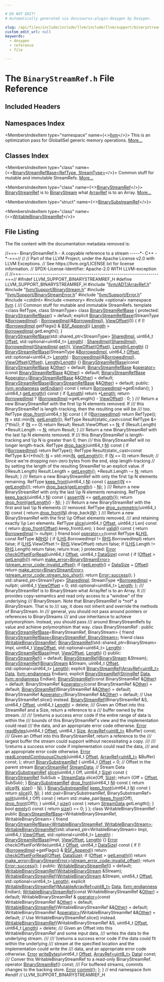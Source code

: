 ```yaml
---

# DO NOT EDIT!
# Automatically generated via docusaurus-plugin-doxygen by Doxygen.

slug: /api/files/include/include/llvm/include/llvm/support/binarystreamref-h
custom_edit_url: null
keywords:
  - doxygen
  - reference
  - file

---
```





# The `BinaryStreamRef.h` File Reference

<DoxygenPage pluginConfig={pluginConfig}>



## Included Headers

<IncludesList>
<IncludesListItem
  filePath="llvm/ADT/ArrayRef.h"
  permalink="/docs/api/files/include/include/llvm/include/llvm/adt/arrayref-h"
  isLocal="true" />
<IncludesListItem
  filePath="llvm/Support/BinaryStream.h"
  permalink="/docs/api/files/include/include/llvm/include/llvm/support/binarystream-h"
  isLocal="true" />
<IncludesListItem
  filePath="llvm/Support/BinaryStreamError.h"
  permalink="/docs/api/files/include/include/llvm/include/llvm/support/binarystreamerror-h"
  isLocal="true" />
<IncludesListItem
  filePath="llvm/Support/Error.h"
  permalink="/docs/api/files/include/include/llvm/include/llvm/support/error-h"
  isLocal="true" />
<IncludesListItem
  filePath="cstdint"
  permalink=""
  isLocal="false" />
<IncludesListItem
  filePath="memory"
  permalink=""
  isLocal="false" />
<IncludesListItem
  filePath="optional"
  permalink=""
  isLocal="false" />
</IncludesList>

## Namespaces Index

<MembersIndex>

<MembersIndexItem
  type="namespace"
  name={<><a href="/docs/api/namespaces/llvm">llvm</a></>}>
This is an optimization pass for GlobalISel generic memory operations. <a href="/docs/api/namespaces/llvm/#details">More...</a>
</MembersIndexItem>

</MembersIndex>

## Classes Index

<MembersIndex>

<MembersIndexItem
  type="class"
  name={<><a href="/docs/api/classes/llvm/binarystreamrefbase">BinaryStreamRefBase&lt;RefType, StreamType&gt;</a></>}>
Common stuff for mutable and immutable StreamRefs. <a href="/docs/api/classes/llvm/binarystreamrefbase/#details">More...</a>
</MembersIndexItem>

<MembersIndexItem
  type="class"
  name={<><a href="/docs/api/classes/llvm/binarystreamref">BinaryStreamRef</a></>}>
<a href="/docs/api/classes/llvm/binarystreamref">BinaryStreamRef</a> is to <a href="/docs/api/classes/llvm/binarystream">BinaryStream</a> what <a href="/docs/api/classes/llvm/arrayref">ArrayRef</a> is to an Array. <a href="/docs/api/classes/llvm/binarystreamref/#details">More...</a>
</MembersIndexItem>

<MembersIndexItem
  type="struct"
  name={<><a href="/docs/api/structs/llvm/binarysubstreamref">BinarySubstreamRef</a></>}>
</MembersIndexItem>

<MembersIndexItem
  type="class"
  name={<><a href="/docs/api/classes/llvm/writablebinarystreamref">WritableBinaryStreamRef</a></>}>
</MembersIndexItem>

</MembersIndex>


## File Listing

The file content with the documentation metadata removed is:

<ProgramListing>

<Link id="l00001" /><CodeLine lineNumber="1"><span class="doxyHighlightComment">//===- BinaryStreamRef.h - A copyable reference to a stream -----&#42;- C++ -&#42;-===//</span></CodeLine>
<Link id="l00002" /><CodeLine lineNumber="2"><span class="doxyHighlightComment">//</span></CodeLine>
<Link id="l00003" /><CodeLine lineNumber="3"><span class="doxyHighlightComment">// Part of the LLVM Project, under the Apache License v2.0 with LLVM Exceptions.</span></CodeLine>
<Link id="l00004" /><CodeLine lineNumber="4"><span class="doxyHighlightComment">// See https://llvm.org/LICENSE.txt for license information.</span></CodeLine>
<Link id="l00005" /><CodeLine lineNumber="5"><span class="doxyHighlightComment">// SPDX-License-Identifier: Apache-2.0 WITH LLVM-exception</span></CodeLine>
<Link id="l00006" /><CodeLine lineNumber="6"><span class="doxyHighlightComment">//</span></CodeLine>
<Link id="l00007" /><CodeLine lineNumber="7"><span class="doxyHighlightComment">//===----------------------------------------------------------------------===//</span></CodeLine>
<Link id="l00008" /><CodeLine lineNumber="8"></CodeLine>
<Link id="l00009" /><CodeLine lineNumber="9"><span class="doxyHighlightPreprocessor">#ifndef LLVM&#95;SUPPORT&#95;BINARYSTREAMREF&#95;H</span></CodeLine>
<Link id="l00010" /><CodeLine lineNumber="10"><span class="doxyHighlightPreprocessor">#define LLVM&#95;SUPPORT&#95;BINARYSTREAMREF&#95;H</span></CodeLine>
<Link id="l00011" /><CodeLine lineNumber="11"></CodeLine>
<Link id="l00012" /><CodeLine lineNumber="12"><span class="doxyHighlightPreprocessor">#include &quot;<a href="/docs/api/files/include/include/llvm/include/llvm/adt/arrayref-h">llvm/ADT/ArrayRef.h</a>&quot;</span></CodeLine>
<Link id="l00013" /><CodeLine lineNumber="13"><span class="doxyHighlightPreprocessor">#include &quot;<a href="/docs/api/files/include/include/llvm/include/llvm/support/binarystream-h">llvm/Support/BinaryStream.h</a>&quot;</span></CodeLine>
<Link id="l00014" /><CodeLine lineNumber="14"><span class="doxyHighlightPreprocessor">#include &quot;<a href="/docs/api/files/include/include/llvm/include/llvm/support/binarystreamerror-h">llvm/Support/BinaryStreamError.h</a>&quot;</span></CodeLine>
<Link id="l00015" /><CodeLine lineNumber="15"><span class="doxyHighlightPreprocessor">#include &quot;<a href="/docs/api/files/include/include/llvm/include/llvm/support/error-h">llvm/Support/Error.h</a>&quot;</span></CodeLine>
<Link id="l00016" /><CodeLine lineNumber="16"><span class="doxyHighlightPreprocessor">#include &lt;cstdint&gt;</span></CodeLine>
<Link id="l00017" /><CodeLine lineNumber="17"><span class="doxyHighlightPreprocessor">#include &lt;memory&gt;</span></CodeLine>
<Link id="l00018" /><CodeLine lineNumber="18"><span class="doxyHighlightPreprocessor">#include &lt;optional&gt;</span></CodeLine>
<Link id="l00019" /><CodeLine lineNumber="19"></CodeLine>
<Link id="l00020" /><CodeLine lineNumber="20"><span class="doxyHighlightKeyword">namespace </span><span class="doxyHighlight"><a href="/docs/api/namespaces/llvm">llvm</a> &#123;</span></CodeLine>
<Link id="l00021" /><CodeLine lineNumber="21"></CodeLine>
<Link id="l00022" /><CodeLine lineNumber="22"><span class="doxyHighlightComment">/// Common stuff for mutable and immutable StreamRefs.</span></CodeLine>
<Link id="l00023" /><CodeLine lineNumber="23" lineLink="/docs/api/classes/llvm/binarystreamrefbase"><span class="doxyHighlightKeyword">template</span><span class="doxyHighlight"> &lt;</span><span class="doxyHighlightKeyword">class</span><span class="doxyHighlight"> RefType, </span><span class="doxyHighlightKeyword">class</span><span class="doxyHighlight"> StreamType&gt; </span><span class="doxyHighlightKeyword">class </span><span class="doxyHighlight"><a href="/docs/api/classes/llvm/binarystreamrefbase/#a49a0d2084d0b02ccf53238b2683b04b8">BinaryStreamRefBase</a> &#123;</span></CodeLine>
<Link id="l00024" /><CodeLine lineNumber="24"><span class="doxyHighlightKeyword">protected</span><span class="doxyHighlight">:</span></CodeLine>
<Link id="l00025" /><CodeLine lineNumber="25" lineLink="/docs/api/classes/llvm/binarystreamrefbase/#a49a0d2084d0b02ccf53238b2683b04b8"><span class="doxyHighlight">  <a href="/docs/api/classes/llvm/binarystreamrefbase/#a49a0d2084d0b02ccf53238b2683b04b8">BinaryStreamRefBase</a>() = </span><span class="doxyHighlightKeywordFlow">default</span><span class="doxyHighlight">;</span></CodeLine>
<Link id="l00026" /><CodeLine lineNumber="26" lineLink="/docs/api/classes/llvm/binarystreamrefbase/#a982d0543f241ebcc64169520da758b26"><span class="doxyHighlight">  </span><span class="doxyHighlightKeyword">explicit</span><span class="doxyHighlight"> <a href="/docs/api/classes/llvm/binarystreamrefbase/#a982d0543f241ebcc64169520da758b26">BinaryStreamRefBase</a>(StreamType &amp;<a href="/docs/api/classes/llvm/binarystreamrefbase/#a57d4b980379fd31d3be943f4b66136c1">BorrowedImpl</a>)</span></CodeLine>
<Link id="l00027" /><CodeLine lineNumber="27"><span class="doxyHighlight">      : <a href="/docs/api/classes/llvm/binarystreamrefbase/#a57d4b980379fd31d3be943f4b66136c1">BorrowedImpl</a>(&amp;<a href="/docs/api/classes/llvm/binarystreamrefbase/#a57d4b980379fd31d3be943f4b66136c1">BorrowedImpl</a>), <a href="/docs/api/classes/llvm/binarystreamrefbase/#a18d69c1ec33fe3424f1334fbc7eb2553">ViewOffset</a>(0) &#123;</span></CodeLine>
<Link id="l00028" /><CodeLine lineNumber="28"><span class="doxyHighlight">    </span><span class="doxyHighlightKeywordFlow">if</span><span class="doxyHighlight"> (!(<a href="/docs/api/classes/llvm/binarystreamrefbase/#a57d4b980379fd31d3be943f4b66136c1">BorrowedImpl</a>.getFlags() &amp; <a href="/docs/api/namespaces/llvm/#a2ef78585311fc208693b30e27c7f8af1a63b9fe189175224612d598cd657eba21">BSF&#95;Append</a>))</span></CodeLine>
<Link id="l00029" /><CodeLine lineNumber="29"><span class="doxyHighlight">      <a href="/docs/api/classes/llvm/binarystreamrefbase/#a21140b1c590fc1d8b27660316e725648">Length</a> = <a href="/docs/api/classes/llvm/binarystreamrefbase/#a57d4b980379fd31d3be943f4b66136c1">BorrowedImpl</a>.getLength();</span></CodeLine>
<Link id="l00030" /><CodeLine lineNumber="30"><span class="doxyHighlight">  &#125;</span></CodeLine>
<Link id="l00031" /><CodeLine lineNumber="31"></CodeLine>
<Link id="l00032" /><CodeLine lineNumber="32" lineLink="/docs/api/classes/llvm/binarystreamrefbase/#a87016486754929bb9d85bcb0ef89ca60"><span class="doxyHighlight">  <a href="/docs/api/classes/llvm/binarystreamrefbase/#a87016486754929bb9d85bcb0ef89ca60">BinaryStreamRefBase</a>(std::shared&#95;ptr&lt;StreamType&gt; <a href="/docs/api/classes/llvm/binarystreamrefbase/#a4c16e4f4ff110dc670abab045554162e">SharedImpl</a>, uint64&#95;t <a href="/docs/api/namespaces/llvm/#a05f5b9a11bdcc5feba62899f95dcf878a3134224cba2545bc57954d3b072aebb4">Offset</a>,</span></CodeLine>
<Link id="l00033" /><CodeLine lineNumber="33"><span class="doxyHighlight">                      std::optional&lt;uint64&#95;t&gt; <a href="/docs/api/classes/llvm/binarystreamrefbase/#a21140b1c590fc1d8b27660316e725648">Length</a>)</span></CodeLine>
<Link id="l00034" /><CodeLine lineNumber="34"><span class="doxyHighlight">      : <a href="/docs/api/classes/llvm/binarystreamrefbase/#a4c16e4f4ff110dc670abab045554162e">SharedImpl</a>(<a href="/docs/api/classes/llvm/binarystreamrefbase/#a4c16e4f4ff110dc670abab045554162e">SharedImpl</a>), <a href="/docs/api/classes/llvm/binarystreamrefbase/#a57d4b980379fd31d3be943f4b66136c1">BorrowedImpl</a>(<a href="/docs/api/classes/llvm/binarystreamrefbase/#a4c16e4f4ff110dc670abab045554162e">SharedImpl</a>.<a href="/docs/api/namespaces/llvm/#a73257f51950d9ea50955e3fb9c724a25">get</a>()),</span></CodeLine>
<Link id="l00035" /><CodeLine lineNumber="35"><span class="doxyHighlight">        <a href="/docs/api/classes/llvm/binarystreamrefbase/#a18d69c1ec33fe3424f1334fbc7eb2553">ViewOffset</a>(<a href="/docs/api/namespaces/llvm/#a05f5b9a11bdcc5feba62899f95dcf878a3134224cba2545bc57954d3b072aebb4">Offset</a>), <a href="/docs/api/classes/llvm/binarystreamrefbase/#a21140b1c590fc1d8b27660316e725648">Length</a>(<a href="/docs/api/classes/llvm/binarystreamrefbase/#a21140b1c590fc1d8b27660316e725648">Length</a>) &#123;&#125;</span></CodeLine>
<Link id="l00036" /><CodeLine lineNumber="36" lineLink="/docs/api/classes/llvm/binarystreamrefbase/#a4b4331727bbaf38cece88f3a87e6b25e"><span class="doxyHighlight">  <a href="/docs/api/classes/llvm/binarystreamrefbase/#a4b4331727bbaf38cece88f3a87e6b25e">BinaryStreamRefBase</a>(StreamType &amp;<a href="/docs/api/classes/llvm/binarystreamrefbase/#a57d4b980379fd31d3be943f4b66136c1">BorrowedImpl</a>, uint64&#95;t <a href="/docs/api/namespaces/llvm/#a05f5b9a11bdcc5feba62899f95dcf878a3134224cba2545bc57954d3b072aebb4">Offset</a>,</span></CodeLine>
<Link id="l00037" /><CodeLine lineNumber="37"><span class="doxyHighlight">                      std::optional&lt;uint64&#95;t&gt; <a href="/docs/api/classes/llvm/binarystreamrefbase/#a21140b1c590fc1d8b27660316e725648">Length</a>)</span></CodeLine>
<Link id="l00038" /><CodeLine lineNumber="38"><span class="doxyHighlight">      : <a href="/docs/api/classes/llvm/binarystreamrefbase/#a57d4b980379fd31d3be943f4b66136c1">BorrowedImpl</a>(&amp;<a href="/docs/api/classes/llvm/binarystreamrefbase/#a57d4b980379fd31d3be943f4b66136c1">BorrowedImpl</a>), <a href="/docs/api/classes/llvm/binarystreamrefbase/#a18d69c1ec33fe3424f1334fbc7eb2553">ViewOffset</a>(<a href="/docs/api/namespaces/llvm/#a05f5b9a11bdcc5feba62899f95dcf878a3134224cba2545bc57954d3b072aebb4">Offset</a>), <a href="/docs/api/classes/llvm/binarystreamrefbase/#a21140b1c590fc1d8b27660316e725648">Length</a>(<a href="/docs/api/classes/llvm/binarystreamrefbase/#a21140b1c590fc1d8b27660316e725648">Length</a>) &#123;&#125;</span></CodeLine>
<Link id="l00039" /><CodeLine lineNumber="39" lineLink="/docs/api/classes/llvm/binarystreamrefbase/#af72aaf7d3431e1c2c9f69e2b399335b7"><span class="doxyHighlight">  <a href="/docs/api/classes/llvm/binarystreamrefbase/#af72aaf7d3431e1c2c9f69e2b399335b7">BinaryStreamRefBase</a>(</span><span class="doxyHighlightKeyword">const</span><span class="doxyHighlight"> <a href="/docs/api/classes/llvm/binarystreamrefbase/#a49a0d2084d0b02ccf53238b2683b04b8">BinaryStreamRefBase</a> &amp;<a href="/docs/api/namespaces/llvm/#a9eb4f5b98b70ee4fab9614ed58282c1fa6311ae17c1ee52b36e68aaf4ad066387">Other</a>) = </span><span class="doxyHighlightKeywordFlow">default</span><span class="doxyHighlight">;</span></CodeLine>
<Link id="l00040" /><CodeLine lineNumber="40" lineLink="/docs/api/classes/llvm/binarystreamrefbase/#a3e242a71540b157b498828cb9ca2269a"><span class="doxyHighlight">  <a href="/docs/api/classes/llvm/binarystreamrefbase/#a49a0d2084d0b02ccf53238b2683b04b8">BinaryStreamRefBase</a> &amp;<a href="/docs/api/classes/llvm/binarystreamrefbase/#a3e242a71540b157b498828cb9ca2269a">operator=</a>(</span><span class="doxyHighlightKeyword">const</span><span class="doxyHighlight"> <a href="/docs/api/classes/llvm/binarystreamrefbase/#a49a0d2084d0b02ccf53238b2683b04b8">BinaryStreamRefBase</a> &amp;<a href="/docs/api/namespaces/llvm/#a9eb4f5b98b70ee4fab9614ed58282c1fa6311ae17c1ee52b36e68aaf4ad066387">Other</a>) = </span><span class="doxyHighlightKeywordFlow">default</span><span class="doxyHighlight">;</span></CodeLine>
<Link id="l00041" /><CodeLine lineNumber="41"></CodeLine>
<Link id="l00042" /><CodeLine lineNumber="42" lineLink="/docs/api/classes/llvm/binarystreamrefbase/#a4a829dd0cdd66b4b2edd06ca911b6bf5"><span class="doxyHighlight">  <a href="/docs/api/classes/llvm/binarystreamrefbase/#a49a0d2084d0b02ccf53238b2683b04b8">BinaryStreamRefBase</a> &amp;<a href="/docs/api/classes/llvm/binarystreamrefbase/#a4a829dd0cdd66b4b2edd06ca911b6bf5">operator=</a>(<a href="/docs/api/classes/llvm/binarystreamrefbase/#a49a0d2084d0b02ccf53238b2683b04b8">BinaryStreamRefBase</a> &amp;&amp;<a href="/docs/api/namespaces/llvm/#a9eb4f5b98b70ee4fab9614ed58282c1fa6311ae17c1ee52b36e68aaf4ad066387">Other</a>) = </span><span class="doxyHighlightKeywordFlow">default</span><span class="doxyHighlight">;</span></CodeLine>
<Link id="l00043" /><CodeLine lineNumber="43" lineLink="/docs/api/classes/llvm/binarystreamrefbase/#af0ee5fac742ca42a54071494fe4c05e2"><span class="doxyHighlight">  <a href="/docs/api/classes/llvm/binarystreamrefbase/#af0ee5fac742ca42a54071494fe4c05e2">BinaryStreamRefBase</a>(<a href="/docs/api/classes/llvm/binarystreamrefbase/#a49a0d2084d0b02ccf53238b2683b04b8">BinaryStreamRefBase</a> &amp;&amp;<a href="/docs/api/namespaces/llvm/#a9eb4f5b98b70ee4fab9614ed58282c1fa6311ae17c1ee52b36e68aaf4ad066387">Other</a>) = </span><span class="doxyHighlightKeywordFlow">default</span><span class="doxyHighlight">;</span></CodeLine>
<Link id="l00044" /><CodeLine lineNumber="44"></CodeLine>
<Link id="l00045" /><CodeLine lineNumber="45"><span class="doxyHighlightKeyword">public</span><span class="doxyHighlight">:</span></CodeLine>
<Link id="l00046" /><CodeLine lineNumber="46" lineLink="/docs/api/classes/llvm/binarystreamrefbase/#aa511da866bcf1a7d67cf081e036caef4"><span class="doxyHighlight">  <a href="/docs/api/namespaces/llvm/#ae1e26e57357947b25e392fd18ab000db">llvm::endianness</a> <a href="/docs/api/classes/llvm/binarystreamrefbase/#aa511da866bcf1a7d67cf081e036caef4">getEndian</a>()</span><span class="doxyHighlightKeyword"> const </span><span class="doxyHighlight">&#123; </span><span class="doxyHighlightKeywordFlow">return</span><span class="doxyHighlight"> <a href="/docs/api/classes/llvm/binarystreamrefbase/#a57d4b980379fd31d3be943f4b66136c1">BorrowedImpl</a>-&gt;getEndian(); &#125;</span></CodeLine>
<Link id="l00047" /><CodeLine lineNumber="47"></CodeLine>
<Link id="l00048" /><CodeLine lineNumber="48" lineLink="/docs/api/classes/llvm/binarystreamrefbase/#af3f28458b55d3c2287703f1d631c8f23"><span class="doxyHighlight">  uint64&#95;t <a href="/docs/api/classes/llvm/binarystreamrefbase/#af3f28458b55d3c2287703f1d631c8f23">getLength</a>()</span><span class="doxyHighlightKeyword"> const </span><span class="doxyHighlight">&#123;</span></CodeLine>
<Link id="l00049" /><CodeLine lineNumber="49"><span class="doxyHighlight">    </span><span class="doxyHighlightKeywordFlow">if</span><span class="doxyHighlight"> (<a href="/docs/api/classes/llvm/binarystreamrefbase/#a21140b1c590fc1d8b27660316e725648">Length</a>)</span></CodeLine>
<Link id="l00050" /><CodeLine lineNumber="50"><span class="doxyHighlight">      </span><span class="doxyHighlightKeywordFlow">return</span><span class="doxyHighlight"> &#42;<a href="/docs/api/classes/llvm/binarystreamrefbase/#a21140b1c590fc1d8b27660316e725648">Length</a>;</span></CodeLine>
<Link id="l00051" /><CodeLine lineNumber="51"></CodeLine>
<Link id="l00052" /><CodeLine lineNumber="52"><span class="doxyHighlight">    </span><span class="doxyHighlightKeywordFlow">return</span><span class="doxyHighlight"> <a href="/docs/api/classes/llvm/binarystreamrefbase/#a57d4b980379fd31d3be943f4b66136c1">BorrowedImpl</a> ? (<a href="/docs/api/classes/llvm/binarystreamrefbase/#a57d4b980379fd31d3be943f4b66136c1">BorrowedImpl</a>-&gt;getLength() - <a href="/docs/api/classes/llvm/binarystreamrefbase/#a18d69c1ec33fe3424f1334fbc7eb2553">ViewOffset</a>) : 0;</span></CodeLine>
<Link id="l00053" /><CodeLine lineNumber="53"><span class="doxyHighlight">  &#125;</span></CodeLine>
<Link id="l00054" /><CodeLine lineNumber="54"></CodeLine>
<Link id="l00055" /><CodeLine lineNumber="55"><span class="doxyHighlightComment">  /// Return a new BinaryStreamRef with the first \\p N elements removed.  If</span></CodeLine>
<Link id="l00056" /><CodeLine lineNumber="56"><span class="doxyHighlightComment">  /// this BinaryStreamRef is length-tracking, then the resulting one will be</span></CodeLine>
<Link id="l00057" /><CodeLine lineNumber="57"><span class="doxyHighlightComment">  /// too.</span></CodeLine>
<Link id="l00058" /><CodeLine lineNumber="58" lineLink="/docs/api/classes/llvm/binarystreamrefbase/#a4232f2228987b39430e8d7a6b48d8188"><span class="doxyHighlight">  RefType <a href="/docs/api/classes/llvm/binarystreamrefbase/#a4232f2228987b39430e8d7a6b48d8188">drop&#95;front</a>(uint64&#95;t <a href="/docs/api/files/lib/lib/support/regcomp-c/#a0240ac851181b84ac374872dc5434ee4">N</a>)</span><span class="doxyHighlightKeyword"> const </span><span class="doxyHighlight">&#123;</span></CodeLine>
<Link id="l00059" /><CodeLine lineNumber="59"><span class="doxyHighlight">    </span><span class="doxyHighlightKeywordFlow">if</span><span class="doxyHighlight"> (!<a href="/docs/api/classes/llvm/binarystreamrefbase/#a57d4b980379fd31d3be943f4b66136c1">BorrowedImpl</a>)</span></CodeLine>
<Link id="l00060" /><CodeLine lineNumber="60"><span class="doxyHighlight">      </span><span class="doxyHighlightKeywordFlow">return</span><span class="doxyHighlight"> RefType();</span></CodeLine>
<Link id="l00061" /><CodeLine lineNumber="61"></CodeLine>
<Link id="l00062" /><CodeLine lineNumber="62"><span class="doxyHighlight">    <a href="/docs/api/files/lib/lib/support/regcomp-c/#a0240ac851181b84ac374872dc5434ee4">N</a> = std::min(<a href="/docs/api/files/lib/lib/support/regcomp-c/#a0240ac851181b84ac374872dc5434ee4">N</a>, <a href="/docs/api/classes/llvm/binarystreamrefbase/#af3f28458b55d3c2287703f1d631c8f23">getLength</a>());</span></CodeLine>
<Link id="l00063" /><CodeLine lineNumber="63"><span class="doxyHighlight">    RefType Result(</span><span class="doxyHighlightKeyword">static&#95;cast&lt;</span><span class="doxyHighlightKeyword">const </span><span class="doxyHighlight">RefType &amp;</span><span class="doxyHighlightKeyword">&gt;</span><span class="doxyHighlight">(&#42;</span><span class="doxyHighlightKeyword">this</span><span class="doxyHighlight">));</span></CodeLine>
<Link id="l00064" /><CodeLine lineNumber="64"><span class="doxyHighlight">    </span><span class="doxyHighlightKeywordFlow">if</span><span class="doxyHighlight"> (<a href="/docs/api/files/lib/lib/support/regcomp-c/#a0240ac851181b84ac374872dc5434ee4">N</a> == 0)</span></CodeLine>
<Link id="l00065" /><CodeLine lineNumber="65"><span class="doxyHighlight">      </span><span class="doxyHighlightKeywordFlow">return</span><span class="doxyHighlight"> Result;</span></CodeLine>
<Link id="l00066" /><CodeLine lineNumber="66"></CodeLine>
<Link id="l00067" /><CodeLine lineNumber="67"><span class="doxyHighlight">    Result.ViewOffset += <a href="/docs/api/files/lib/lib/support/regcomp-c/#a0240ac851181b84ac374872dc5434ee4">N</a>;</span></CodeLine>
<Link id="l00068" /><CodeLine lineNumber="68"><span class="doxyHighlight">    </span><span class="doxyHighlightKeywordFlow">if</span><span class="doxyHighlight"> (Result.Length)</span></CodeLine>
<Link id="l00069" /><CodeLine lineNumber="69"><span class="doxyHighlight">      &#42;Result.Length -= <a href="/docs/api/files/lib/lib/support/regcomp-c/#a0240ac851181b84ac374872dc5434ee4">N</a>;</span></CodeLine>
<Link id="l00070" /><CodeLine lineNumber="70"><span class="doxyHighlight">    </span><span class="doxyHighlightKeywordFlow">return</span><span class="doxyHighlight"> Result;</span></CodeLine>
<Link id="l00071" /><CodeLine lineNumber="71"><span class="doxyHighlight">  &#125;</span></CodeLine>
<Link id="l00072" /><CodeLine lineNumber="72"></CodeLine>
<Link id="l00073" /><CodeLine lineNumber="73"><span class="doxyHighlightComment">  /// Return a new BinaryStreamRef with the last \\p N elements removed.  If</span></CodeLine>
<Link id="l00074" /><CodeLine lineNumber="74"><span class="doxyHighlightComment">  /// this BinaryStreamRef is length-tracking and \\p N is greater than 0, then</span></CodeLine>
<Link id="l00075" /><CodeLine lineNumber="75"><span class="doxyHighlightComment">  /// this BinaryStreamRef will no longer length-track.</span></CodeLine>
<Link id="l00076" /><CodeLine lineNumber="76" lineLink="/docs/api/classes/llvm/binarystreamrefbase/#a25aa9ecfd327d418a3030cc648d751af"><span class="doxyHighlight">  RefType <a href="/docs/api/classes/llvm/binarystreamrefbase/#a25aa9ecfd327d418a3030cc648d751af">drop&#95;back</a>(uint64&#95;t <a href="/docs/api/files/lib/lib/support/regcomp-c/#a0240ac851181b84ac374872dc5434ee4">N</a>)</span><span class="doxyHighlightKeyword"> const </span><span class="doxyHighlight">&#123;</span></CodeLine>
<Link id="l00077" /><CodeLine lineNumber="77"><span class="doxyHighlight">    </span><span class="doxyHighlightKeywordFlow">if</span><span class="doxyHighlight"> (!<a href="/docs/api/classes/llvm/binarystreamrefbase/#a57d4b980379fd31d3be943f4b66136c1">BorrowedImpl</a>)</span></CodeLine>
<Link id="l00078" /><CodeLine lineNumber="78"><span class="doxyHighlight">      </span><span class="doxyHighlightKeywordFlow">return</span><span class="doxyHighlight"> RefType();</span></CodeLine>
<Link id="l00079" /><CodeLine lineNumber="79"></CodeLine>
<Link id="l00080" /><CodeLine lineNumber="80"><span class="doxyHighlight">    RefType Result(</span><span class="doxyHighlightKeyword">static&#95;cast&lt;</span><span class="doxyHighlightKeyword">const </span><span class="doxyHighlight">RefType &amp;</span><span class="doxyHighlightKeyword">&gt;</span><span class="doxyHighlight">(&#42;</span><span class="doxyHighlightKeyword">this</span><span class="doxyHighlight">));</span></CodeLine>
<Link id="l00081" /><CodeLine lineNumber="81"><span class="doxyHighlight">    <a href="/docs/api/files/lib/lib/support/regcomp-c/#a0240ac851181b84ac374872dc5434ee4">N</a> = std::min(<a href="/docs/api/files/lib/lib/support/regcomp-c/#a0240ac851181b84ac374872dc5434ee4">N</a>, <a href="/docs/api/classes/llvm/binarystreamrefbase/#af3f28458b55d3c2287703f1d631c8f23">getLength</a>());</span></CodeLine>
<Link id="l00082" /><CodeLine lineNumber="82"></CodeLine>
<Link id="l00083" /><CodeLine lineNumber="83"><span class="doxyHighlight">    </span><span class="doxyHighlightKeywordFlow">if</span><span class="doxyHighlight"> (<a href="/docs/api/files/lib/lib/support/regcomp-c/#a0240ac851181b84ac374872dc5434ee4">N</a> == 0)</span></CodeLine>
<Link id="l00084" /><CodeLine lineNumber="84"><span class="doxyHighlight">      </span><span class="doxyHighlightKeywordFlow">return</span><span class="doxyHighlight"> Result;</span></CodeLine>
<Link id="l00085" /><CodeLine lineNumber="85"></CodeLine>
<Link id="l00086" /><CodeLine lineNumber="86"><span class="doxyHighlight">    </span><span class="doxyHighlightComment">// Since we&#39;re dropping non-zero bytes from the end, stop length-tracking</span></CodeLine>
<Link id="l00087" /><CodeLine lineNumber="87"><span class="doxyHighlight">    </span><span class="doxyHighlightComment">// by setting the length of the resulting StreamRef to an explicit value.</span></CodeLine>
<Link id="l00088" /><CodeLine lineNumber="88"><span class="doxyHighlight">    </span><span class="doxyHighlightKeywordFlow">if</span><span class="doxyHighlight"> (!Result.Length)</span></CodeLine>
<Link id="l00089" /><CodeLine lineNumber="89"><span class="doxyHighlight">      Result.Length = <a href="/docs/api/classes/llvm/binarystreamrefbase/#af3f28458b55d3c2287703f1d631c8f23">getLength</a>();</span></CodeLine>
<Link id="l00090" /><CodeLine lineNumber="90"></CodeLine>
<Link id="l00091" /><CodeLine lineNumber="91"><span class="doxyHighlight">    &#42;Result.Length -= <a href="/docs/api/files/lib/lib/support/regcomp-c/#a0240ac851181b84ac374872dc5434ee4">N</a>;</span></CodeLine>
<Link id="l00092" /><CodeLine lineNumber="92"><span class="doxyHighlight">    </span><span class="doxyHighlightKeywordFlow">return</span><span class="doxyHighlight"> Result;</span></CodeLine>
<Link id="l00093" /><CodeLine lineNumber="93"><span class="doxyHighlight">  &#125;</span></CodeLine>
<Link id="l00094" /><CodeLine lineNumber="94"></CodeLine>
<Link id="l00095" /><CodeLine lineNumber="95"><span class="doxyHighlightComment">  /// Return a new BinaryStreamRef with only the first \\p N elements remaining.</span></CodeLine>
<Link id="l00096" /><CodeLine lineNumber="96" lineLink="/docs/api/classes/llvm/binarystreamrefbase/#ae8bb4476ed76bffa9f15addd0f98a34a"><span class="doxyHighlight">  RefType <a href="/docs/api/classes/llvm/binarystreamrefbase/#ae8bb4476ed76bffa9f15addd0f98a34a">keep&#95;front</a>(uint64&#95;t <a href="/docs/api/files/lib/lib/support/regcomp-c/#a0240ac851181b84ac374872dc5434ee4">N</a>)</span><span class="doxyHighlightKeyword"> const </span><span class="doxyHighlight">&#123;</span></CodeLine>
<Link id="l00097" /><CodeLine lineNumber="97"><span class="doxyHighlight">    <a href="/docs/api/files/lib/lib/target/lib/target/amdgpu/silowercontrolflow-cpp/#a4868c5d81c5ccc98c47aeab6244346a0">assert</a>(<a href="/docs/api/files/lib/lib/support/regcomp-c/#a0240ac851181b84ac374872dc5434ee4">N</a> &lt;= <a href="/docs/api/classes/llvm/binarystreamrefbase/#af3f28458b55d3c2287703f1d631c8f23">getLength</a>());</span></CodeLine>
<Link id="l00098" /><CodeLine lineNumber="98"><span class="doxyHighlight">    </span><span class="doxyHighlightKeywordFlow">return</span><span class="doxyHighlight"> <a href="/docs/api/classes/llvm/binarystreamrefbase/#a25aa9ecfd327d418a3030cc648d751af">drop&#95;back</a>(<a href="/docs/api/classes/llvm/binarystreamrefbase/#af3f28458b55d3c2287703f1d631c8f23">getLength</a>() - <a href="/docs/api/files/lib/lib/support/regcomp-c/#a0240ac851181b84ac374872dc5434ee4">N</a>);</span></CodeLine>
<Link id="l00099" /><CodeLine lineNumber="99"><span class="doxyHighlight">  &#125;</span></CodeLine>
<Link id="l00100" /><CodeLine lineNumber="100"></CodeLine>
<Link id="l00101" /><CodeLine lineNumber="101"><span class="doxyHighlightComment">  /// Return a new BinaryStreamRef with only the last \\p N elements remaining.</span></CodeLine>
<Link id="l00102" /><CodeLine lineNumber="102" lineLink="/docs/api/classes/llvm/binarystreamrefbase/#aad877535f4e84769dc04ae7115c79bb1"><span class="doxyHighlight">  RefType <a href="/docs/api/classes/llvm/binarystreamrefbase/#aad877535f4e84769dc04ae7115c79bb1">keep&#95;back</a>(uint64&#95;t <a href="/docs/api/files/lib/lib/support/regcomp-c/#a0240ac851181b84ac374872dc5434ee4">N</a>)</span><span class="doxyHighlightKeyword"> const </span><span class="doxyHighlight">&#123;</span></CodeLine>
<Link id="l00103" /><CodeLine lineNumber="103"><span class="doxyHighlight">    <a href="/docs/api/files/lib/lib/target/lib/target/amdgpu/silowercontrolflow-cpp/#a4868c5d81c5ccc98c47aeab6244346a0">assert</a>(<a href="/docs/api/files/lib/lib/support/regcomp-c/#a0240ac851181b84ac374872dc5434ee4">N</a> &lt;= <a href="/docs/api/classes/llvm/binarystreamrefbase/#af3f28458b55d3c2287703f1d631c8f23">getLength</a>());</span></CodeLine>
<Link id="l00104" /><CodeLine lineNumber="104"><span class="doxyHighlight">    </span><span class="doxyHighlightKeywordFlow">return</span><span class="doxyHighlight"> <a href="/docs/api/classes/llvm/binarystreamrefbase/#a4232f2228987b39430e8d7a6b48d8188">drop&#95;front</a>(<a href="/docs/api/classes/llvm/binarystreamrefbase/#af3f28458b55d3c2287703f1d631c8f23">getLength</a>() - <a href="/docs/api/files/lib/lib/support/regcomp-c/#a0240ac851181b84ac374872dc5434ee4">N</a>);</span></CodeLine>
<Link id="l00105" /><CodeLine lineNumber="105"><span class="doxyHighlight">  &#125;</span></CodeLine>
<Link id="l00106" /><CodeLine lineNumber="106"></CodeLine>
<Link id="l00107" /><CodeLine lineNumber="107"><span class="doxyHighlightComment">  /// Return a new BinaryStreamRef with the first and last \\p N elements</span></CodeLine>
<Link id="l00108" /><CodeLine lineNumber="108"><span class="doxyHighlightComment">  /// removed.</span></CodeLine>
<Link id="l00109" /><CodeLine lineNumber="109" lineLink="/docs/api/classes/llvm/binarystreamrefbase/#a7f5b31b1a08588e0e76cc35f6eb280cf"><span class="doxyHighlight">  RefType <a href="/docs/api/classes/llvm/binarystreamrefbase/#a7f5b31b1a08588e0e76cc35f6eb280cf">drop&#95;symmetric</a>(uint64&#95;t <a href="/docs/api/files/lib/lib/support/regcomp-c/#a0240ac851181b84ac374872dc5434ee4">N</a>)</span><span class="doxyHighlightKeyword"> const </span><span class="doxyHighlight">&#123;</span></CodeLine>
<Link id="l00110" /><CodeLine lineNumber="110"><span class="doxyHighlight">    </span><span class="doxyHighlightKeywordFlow">return</span><span class="doxyHighlight"> <a href="/docs/api/classes/llvm/binarystreamrefbase/#a4232f2228987b39430e8d7a6b48d8188">drop&#95;front</a>(<a href="/docs/api/files/lib/lib/support/regcomp-c/#a0240ac851181b84ac374872dc5434ee4">N</a>).drop&#95;back(<a href="/docs/api/files/lib/lib/support/regcomp-c/#a0240ac851181b84ac374872dc5434ee4">N</a>);</span></CodeLine>
<Link id="l00111" /><CodeLine lineNumber="111"><span class="doxyHighlight">  &#125;</span></CodeLine>
<Link id="l00112" /><CodeLine lineNumber="112"></CodeLine>
<Link id="l00113" /><CodeLine lineNumber="113"><span class="doxyHighlightComment">  /// Return a new BinaryStreamRef with the first \\p Offset elements removed,</span></CodeLine>
<Link id="l00114" /><CodeLine lineNumber="114"><span class="doxyHighlightComment">  /// and retaining exactly \\p Len elements.</span></CodeLine>
<Link id="l00115" /><CodeLine lineNumber="115" lineLink="/docs/api/classes/llvm/binarystreamrefbase/#a93dce16d4682b7d529a84007070ffb9e"><span class="doxyHighlight">  RefType <a href="/docs/api/classes/llvm/binarystreamrefbase/#a93dce16d4682b7d529a84007070ffb9e">slice</a>(uint64&#95;t <a href="/docs/api/namespaces/llvm/#a05f5b9a11bdcc5feba62899f95dcf878a3134224cba2545bc57954d3b072aebb4">Offset</a>, uint64&#95;t Len)</span><span class="doxyHighlightKeyword"> const </span><span class="doxyHighlight">&#123;</span></CodeLine>
<Link id="l00116" /><CodeLine lineNumber="116"><span class="doxyHighlight">    </span><span class="doxyHighlightKeywordFlow">return</span><span class="doxyHighlight"> <a href="/docs/api/classes/llvm/binarystreamrefbase/#a4232f2228987b39430e8d7a6b48d8188">drop&#95;front</a>(<a href="/docs/api/namespaces/llvm/#a05f5b9a11bdcc5feba62899f95dcf878a3134224cba2545bc57954d3b072aebb4">Offset</a>).keep&#95;front(Len);</span></CodeLine>
<Link id="l00117" /><CodeLine lineNumber="117"><span class="doxyHighlight">  &#125;</span></CodeLine>
<Link id="l00118" /><CodeLine lineNumber="118"></CodeLine>
<Link id="l00119" /><CodeLine lineNumber="119" lineLink="/docs/api/classes/llvm/binarystreamrefbase/#abb948bbc9ce8b17a558d21de2f8bc1eb"><span class="doxyHighlight">  </span><span class="doxyHighlightKeywordType">bool</span><span class="doxyHighlight"> <a href="/docs/api/classes/llvm/binarystreamrefbase/#abb948bbc9ce8b17a558d21de2f8bc1eb">valid</a>()</span><span class="doxyHighlightKeyword"> const </span><span class="doxyHighlight">&#123; </span><span class="doxyHighlightKeywordFlow">return</span><span class="doxyHighlight"> <a href="/docs/api/classes/llvm/binarystreamrefbase/#a57d4b980379fd31d3be943f4b66136c1">BorrowedImpl</a> != </span><span class="doxyHighlightKeyword">nullptr</span><span class="doxyHighlight">; &#125;</span></CodeLine>
<Link id="l00120" /><CodeLine lineNumber="120"></CodeLine>
<Link id="l00121" /><CodeLine lineNumber="121" lineLink="/docs/api/classes/llvm/binarystreamrefbase/#a0da014a7b04a4241267eab0bbe6b5a9e"><span class="doxyHighlight">  </span><span class="doxyHighlightKeyword">friend</span><span class="doxyHighlight"> </span><span class="doxyHighlightKeywordType">bool</span><span class="doxyHighlight"> <a href="/docs/api/classes/llvm/binarystreamrefbase/#a0da014a7b04a4241267eab0bbe6b5a9e">operator==</a>(</span><span class="doxyHighlightKeyword">const</span><span class="doxyHighlight"> RefType &amp;<a href="/docs/api/files/lib/lib/target/lib/target/x86/x86partialreduction-cpp/#a9e1483f7215664a2315c53c3558d9a8d">LHS</a>, </span><span class="doxyHighlightKeyword">const</span><span class="doxyHighlight"> RefType &amp;<a href="/docs/api/files/lib/lib/target/lib/target/x86/x86partialreduction-cpp/#a87b8bfbbe9d8f7146d7f20a5fb42efd0">RHS</a>) &#123;</span></CodeLine>
<Link id="l00122" /><CodeLine lineNumber="122"><span class="doxyHighlight">    </span><span class="doxyHighlightKeywordFlow">if</span><span class="doxyHighlight"> (<a href="/docs/api/files/lib/lib/target/lib/target/x86/x86partialreduction-cpp/#a9e1483f7215664a2315c53c3558d9a8d">LHS</a>.BorrowedImpl != <a href="/docs/api/files/lib/lib/target/lib/target/x86/x86partialreduction-cpp/#a87b8bfbbe9d8f7146d7f20a5fb42efd0">RHS</a>.BorrowedImpl)</span></CodeLine>
<Link id="l00123" /><CodeLine lineNumber="123"><span class="doxyHighlight">      </span><span class="doxyHighlightKeywordFlow">return</span><span class="doxyHighlight"> </span><span class="doxyHighlightKeyword">false</span><span class="doxyHighlight">;</span></CodeLine>
<Link id="l00124" /><CodeLine lineNumber="124"><span class="doxyHighlight">    </span><span class="doxyHighlightKeywordFlow">if</span><span class="doxyHighlight"> (<a href="/docs/api/files/lib/lib/target/lib/target/x86/x86partialreduction-cpp/#a9e1483f7215664a2315c53c3558d9a8d">LHS</a>.ViewOffset != <a href="/docs/api/files/lib/lib/target/lib/target/x86/x86partialreduction-cpp/#a87b8bfbbe9d8f7146d7f20a5fb42efd0">RHS</a>.ViewOffset)</span></CodeLine>
<Link id="l00125" /><CodeLine lineNumber="125"><span class="doxyHighlight">      </span><span class="doxyHighlightKeywordFlow">return</span><span class="doxyHighlight"> </span><span class="doxyHighlightKeyword">false</span><span class="doxyHighlight">;</span></CodeLine>
<Link id="l00126" /><CodeLine lineNumber="126"><span class="doxyHighlight">    </span><span class="doxyHighlightKeywordFlow">if</span><span class="doxyHighlight"> (<a href="/docs/api/files/lib/lib/target/lib/target/x86/x86partialreduction-cpp/#a9e1483f7215664a2315c53c3558d9a8d">LHS</a>.Length != <a href="/docs/api/files/lib/lib/target/lib/target/x86/x86partialreduction-cpp/#a87b8bfbbe9d8f7146d7f20a5fb42efd0">RHS</a>.Length)</span></CodeLine>
<Link id="l00127" /><CodeLine lineNumber="127"><span class="doxyHighlight">      </span><span class="doxyHighlightKeywordFlow">return</span><span class="doxyHighlight"> </span><span class="doxyHighlightKeyword">false</span><span class="doxyHighlight">;</span></CodeLine>
<Link id="l00128" /><CodeLine lineNumber="128"><span class="doxyHighlight">    </span><span class="doxyHighlightKeywordFlow">return</span><span class="doxyHighlight"> </span><span class="doxyHighlightKeyword">true</span><span class="doxyHighlight">;</span></CodeLine>
<Link id="l00129" /><CodeLine lineNumber="129"><span class="doxyHighlight">  &#125;</span></CodeLine>
<Link id="l00130" /><CodeLine lineNumber="130"></CodeLine>
<Link id="l00131" /><CodeLine lineNumber="131"><span class="doxyHighlightKeyword">protected</span><span class="doxyHighlight">:</span></CodeLine>
<Link id="l00132" /><CodeLine lineNumber="132" lineLink="/docs/api/classes/llvm/binarystreamrefbase/#a7b0ea3513329432068f5cca7d33e207a"><span class="doxyHighlight">  <a href="/docs/api/classes/llvm/error">Error</a> <a href="/docs/api/classes/llvm/binarystreamrefbase/#a7b0ea3513329432068f5cca7d33e207a">checkOffsetForRead</a>(uint64&#95;t <a href="/docs/api/namespaces/llvm/#a05f5b9a11bdcc5feba62899f95dcf878a3134224cba2545bc57954d3b072aebb4">Offset</a>, uint64&#95;t <a href="/docs/api/namespaces/llvm/#a3b9d675b34f20ba67f1f3213e63935d6">DataSize</a>)</span><span class="doxyHighlightKeyword"> const </span><span class="doxyHighlight">&#123;</span></CodeLine>
<Link id="l00133" /><CodeLine lineNumber="133"><span class="doxyHighlight">    </span><span class="doxyHighlightKeywordFlow">if</span><span class="doxyHighlight"> (<a href="/docs/api/namespaces/llvm/#a05f5b9a11bdcc5feba62899f95dcf878a3134224cba2545bc57954d3b072aebb4">Offset</a> &gt; <a href="/docs/api/classes/llvm/binarystreamrefbase/#af3f28458b55d3c2287703f1d631c8f23">getLength</a>())</span></CodeLine>
<Link id="l00134" /><CodeLine lineNumber="134"><span class="doxyHighlight">      </span><span class="doxyHighlightKeywordFlow">return</span><span class="doxyHighlight"> <a href="/docs/api/namespaces/llvm/#a9999bd897fc8a1648bd69b36fee2d357">make&#95;error&lt;BinaryStreamError&gt;</a>(<a href="/docs/api/namespaces/llvm/#ace5dca6857eec227e4eddc4ce820b89daf6579f9fbeb5034d9165fe820866b23b">stream&#95;error&#95;code::invalid&#95;offset</a>);</span></CodeLine>
<Link id="l00135" /><CodeLine lineNumber="135"><span class="doxyHighlight">    </span><span class="doxyHighlightKeywordFlow">if</span><span class="doxyHighlight"> (<a href="/docs/api/classes/llvm/binarystreamrefbase/#af3f28458b55d3c2287703f1d631c8f23">getLength</a>() &lt; <a href="/docs/api/namespaces/llvm/#a3b9d675b34f20ba67f1f3213e63935d6">DataSize</a> + <a href="/docs/api/namespaces/llvm/#a05f5b9a11bdcc5feba62899f95dcf878a3134224cba2545bc57954d3b072aebb4">Offset</a>)</span></CodeLine>
<Link id="l00136" /><CodeLine lineNumber="136"><span class="doxyHighlight">      </span><span class="doxyHighlightKeywordFlow">return</span><span class="doxyHighlight"> <a href="/docs/api/namespaces/llvm/#a9999bd897fc8a1648bd69b36fee2d357">make&#95;error&lt;BinaryStreamError&gt;</a>(<a href="/docs/api/namespaces/llvm/#ace5dca6857eec227e4eddc4ce820b89dad88b43968f2dd7eb3d9d40060fbacc98">stream&#95;error&#95;code::stream&#95;too&#95;short</a>);</span></CodeLine>
<Link id="l00137" /><CodeLine lineNumber="137"><span class="doxyHighlight">    </span><span class="doxyHighlightKeywordFlow">return</span><span class="doxyHighlight"> <a href="/docs/api/classes/llvm/error/#a4dfd0813c3d0e0a30439b5a3e9196b59">Error::success</a>();</span></CodeLine>
<Link id="l00138" /><CodeLine lineNumber="138"><span class="doxyHighlight">  &#125;</span></CodeLine>
<Link id="l00139" /><CodeLine lineNumber="139"></CodeLine>
<Link id="l00140" /><CodeLine lineNumber="140" lineLink="/docs/api/classes/llvm/binarystreamrefbase/#a4c16e4f4ff110dc670abab045554162e"><span class="doxyHighlight">  std::shared&#95;ptr&lt;StreamType&gt; <a href="/docs/api/classes/llvm/binarystreamrefbase/#a4c16e4f4ff110dc670abab045554162e">SharedImpl</a>;</span></CodeLine>
<Link id="l00141" /><CodeLine lineNumber="141" lineLink="/docs/api/classes/llvm/binarystreamrefbase/#a57d4b980379fd31d3be943f4b66136c1"><span class="doxyHighlight">  StreamType &#42;<a href="/docs/api/classes/llvm/binarystreamrefbase/#a57d4b980379fd31d3be943f4b66136c1">BorrowedImpl</a> = </span><span class="doxyHighlightKeyword">nullptr</span><span class="doxyHighlight">;</span></CodeLine>
<Link id="l00142" /><CodeLine lineNumber="142" lineLink="/docs/api/classes/llvm/binarystreamrefbase/#a18d69c1ec33fe3424f1334fbc7eb2553"><span class="doxyHighlight">  uint64&#95;t <a href="/docs/api/classes/llvm/binarystreamrefbase/#a18d69c1ec33fe3424f1334fbc7eb2553">ViewOffset</a> = 0;</span></CodeLine>
<Link id="l00143" /><CodeLine lineNumber="143" lineLink="/docs/api/classes/llvm/binarystreamrefbase/#a21140b1c590fc1d8b27660316e725648"><span class="doxyHighlight">  std::optional&lt;uint64&#95;t&gt; <a href="/docs/api/classes/llvm/binarystreamrefbase/#a21140b1c590fc1d8b27660316e725648">Length</a>;</span></CodeLine>
<Link id="l00144" /><CodeLine lineNumber="144"><span class="doxyHighlight">&#125;;</span></CodeLine>
<Link id="l00145" /><CodeLine lineNumber="145"></CodeLine>
<Link id="l00146" /><CodeLine lineNumber="146"><span class="doxyHighlightComment">/// BinaryStreamRef is to BinaryStream what ArrayRef is to an Array.  It</span></CodeLine>
<Link id="l00147" /><CodeLine lineNumber="147"><span class="doxyHighlightComment">/// provides copy-semantics and read only access to a &quot;window&quot; of the underlying</span></CodeLine>
<Link id="l00148" /><CodeLine lineNumber="148"><span class="doxyHighlightComment">/// BinaryStream. Note that BinaryStreamRef is &#42;not&#42; a BinaryStream.  That is to</span></CodeLine>
<Link id="l00149" /><CodeLine lineNumber="149"><span class="doxyHighlightComment">/// say, it does not inherit and override the methods of BinaryStream.  In</span></CodeLine>
<Link id="l00150" /><CodeLine lineNumber="150"><span class="doxyHighlightComment">/// general, you should not pass around pointers or references to BinaryStreams</span></CodeLine>
<Link id="l00151" /><CodeLine lineNumber="151"><span class="doxyHighlightComment">/// and use inheritance to achieve polymorphism.  Instead, you should pass</span></CodeLine>
<Link id="l00152" /><CodeLine lineNumber="152"><span class="doxyHighlightComment">/// around BinaryStreamRefs by value and achieve polymorphism that way.</span></CodeLine>
<Link id="l00153" /><CodeLine lineNumber="153" lineLink="/docs/api/classes/llvm/binarystreamref"><span class="doxyHighlightKeyword">class </span><span class="doxyHighlight">BinaryStreamRef</span></CodeLine>
<Link id="l00154" /><CodeLine lineNumber="154"><span class="doxyHighlight">    : </span><span class="doxyHighlightKeyword">public</span><span class="doxyHighlight"> <a href="/docs/api/classes/llvm/binarystreamrefbase/#a49a0d2084d0b02ccf53238b2683b04b8">BinaryStreamRefBase</a>&lt;BinaryStreamRef, BinaryStream&gt; &#123;</span></CodeLine>
<Link id="l00155" /><CodeLine lineNumber="155"><span class="doxyHighlight">  </span><span class="doxyHighlightKeyword">friend</span><span class="doxyHighlight"> <a href="/docs/api/classes/llvm/binarystreamrefbase/#a49a0d2084d0b02ccf53238b2683b04b8">BinaryStreamRefBase&lt;BinaryStreamRef, BinaryStream&gt;</a>;</span></CodeLine>
<Link id="l00156" /><CodeLine lineNumber="156" lineLink="/docs/api/classes/llvm/binarystreamref/#ad79b93dab411be639514e8461d620880"><span class="doxyHighlight">  </span><span class="doxyHighlightKeyword">friend</span><span class="doxyHighlight"> </span><span class="doxyHighlightKeyword">class </span><span class="doxyHighlight"><a href="/docs/api/classes/llvm/binarystreamref/#ad79b93dab411be639514e8461d620880">WritableBinaryStreamRef</a>;</span></CodeLine>
<Link id="l00157" /><CodeLine lineNumber="157"><span class="doxyHighlight">  <a href="/docs/api/classes/llvm/binarystreamref/#ae7b5539f398381351a5474d6c0e5ff74">BinaryStreamRef</a>(std::shared&#95;ptr&lt;BinaryStream&gt; Impl, uint64&#95;t <a href="/docs/api/classes/llvm/binarystreamrefbase/#a18d69c1ec33fe3424f1334fbc7eb2553">ViewOffset</a>,</span></CodeLine>
<Link id="l00158" /><CodeLine lineNumber="158"><span class="doxyHighlight">                  std::optional&lt;uint64&#95;t&gt; <a href="/docs/api/classes/llvm/binarystreamrefbase/#a21140b1c590fc1d8b27660316e725648">Length</a>)</span></CodeLine>
<Link id="l00159" /><CodeLine lineNumber="159"><span class="doxyHighlight">      : <a href="/docs/api/classes/llvm/binarystreamrefbase/#a49a0d2084d0b02ccf53238b2683b04b8">BinaryStreamRefBase</a>(Impl, <a href="/docs/api/classes/llvm/binarystreamrefbase/#a18d69c1ec33fe3424f1334fbc7eb2553">ViewOffset</a>, <a href="/docs/api/classes/llvm/binarystreamrefbase/#a21140b1c590fc1d8b27660316e725648">Length</a>) &#123;&#125;</span></CodeLine>
<Link id="l00160" /><CodeLine lineNumber="160"></CodeLine>
<Link id="l00161" /><CodeLine lineNumber="161"><span class="doxyHighlightKeyword">public</span><span class="doxyHighlight">:</span></CodeLine>
<Link id="l00162" /><CodeLine lineNumber="162" lineLink="/docs/api/classes/llvm/binarystreamref/#ae7b5539f398381351a5474d6c0e5ff74"><span class="doxyHighlight">  <a href="/docs/api/classes/llvm/binarystreamref/#ae7b5539f398381351a5474d6c0e5ff74">BinaryStreamRef</a>() = </span><span class="doxyHighlightKeywordFlow">default</span><span class="doxyHighlight">;</span></CodeLine>
<Link id="l00163" /><CodeLine lineNumber="163"><span class="doxyHighlight">  <a href="/docs/api/classes/llvm/binarystreamref/#ae7b5539f398381351a5474d6c0e5ff74">BinaryStreamRef</a>(<a href="/docs/api/classes/llvm/binarystream">BinaryStream</a> &amp;Stream);</span></CodeLine>
<Link id="l00164" /><CodeLine lineNumber="164"><span class="doxyHighlight">  <a href="/docs/api/classes/llvm/binarystreamref/#ae7b5539f398381351a5474d6c0e5ff74">BinaryStreamRef</a>(<a href="/docs/api/classes/llvm/binarystream">BinaryStream</a> &amp;Stream, uint64&#95;t <a href="/docs/api/namespaces/llvm/#a05f5b9a11bdcc5feba62899f95dcf878a3134224cba2545bc57954d3b072aebb4">Offset</a>,</span></CodeLine>
<Link id="l00165" /><CodeLine lineNumber="165"><span class="doxyHighlight">                  std::optional&lt;uint64&#95;t&gt; <a href="/docs/api/classes/llvm/binarystreamrefbase/#a21140b1c590fc1d8b27660316e725648">Length</a>);</span></CodeLine>
<Link id="l00166" /><CodeLine lineNumber="166"><span class="doxyHighlight">  </span><span class="doxyHighlightKeyword">explicit</span><span class="doxyHighlight"> <a href="/docs/api/classes/llvm/binarystreamref/#ae7b5539f398381351a5474d6c0e5ff74">BinaryStreamRef</a>(<a href="/docs/api/classes/llvm/arrayref">ArrayRef&lt;uint8&#95;t&gt;</a> <a href="/docs/api/namespaces/llvm/#aa20539e89704d20b98b97e9c3feac934">Data</a>, <a href="/docs/api/namespaces/llvm/#ae1e26e57357947b25e392fd18ab000db">llvm::endianness</a> Endian);</span></CodeLine>
<Link id="l00167" /><CodeLine lineNumber="167"><span class="doxyHighlight">  </span><span class="doxyHighlightKeyword">explicit</span><span class="doxyHighlight"> <a href="/docs/api/classes/llvm/binarystreamref/#ae7b5539f398381351a5474d6c0e5ff74">BinaryStreamRef</a>(<a href="/docs/api/classes/llvm/stringref">StringRef</a> <a href="/docs/api/namespaces/llvm/#aa20539e89704d20b98b97e9c3feac934">Data</a>, <a href="/docs/api/namespaces/llvm/#ae1e26e57357947b25e392fd18ab000db">llvm::endianness</a> Endian);</span></CodeLine>
<Link id="l00168" /><CodeLine lineNumber="168"></CodeLine>
<Link id="l00169" /><CodeLine lineNumber="169" lineLink="/docs/api/classes/llvm/binarystreamref/#a9e39bad2dd64314ae8fe83c4f1fdb9c8"><span class="doxyHighlight">  <a href="/docs/api/classes/llvm/binarystreamref/#a9e39bad2dd64314ae8fe83c4f1fdb9c8">BinaryStreamRef</a>(</span><span class="doxyHighlightKeyword">const</span><span class="doxyHighlight"> BinaryStreamRef &amp;<a href="/docs/api/namespaces/llvm/#a9eb4f5b98b70ee4fab9614ed58282c1fa6311ae17c1ee52b36e68aaf4ad066387">Other</a>) = </span><span class="doxyHighlightKeywordFlow">default</span><span class="doxyHighlight">;</span></CodeLine>
<Link id="l00170" /><CodeLine lineNumber="170" lineLink="/docs/api/classes/llvm/binarystreamref/#afe6fa300fea20f281e9708881b0a32a8"><span class="doxyHighlight">  BinaryStreamRef &amp;<a href="/docs/api/classes/llvm/binarystreamref/#afe6fa300fea20f281e9708881b0a32a8">operator=</a>(</span><span class="doxyHighlightKeyword">const</span><span class="doxyHighlight"> BinaryStreamRef &amp;<a href="/docs/api/namespaces/llvm/#a9eb4f5b98b70ee4fab9614ed58282c1fa6311ae17c1ee52b36e68aaf4ad066387">Other</a>) = </span><span class="doxyHighlightKeywordFlow">default</span><span class="doxyHighlight">;</span></CodeLine>
<Link id="l00171" /><CodeLine lineNumber="171" lineLink="/docs/api/classes/llvm/binarystreamref/#a041d6148ea0451863ac79db1d634eb1a"><span class="doxyHighlight">  <a href="/docs/api/classes/llvm/binarystreamref/#a041d6148ea0451863ac79db1d634eb1a">BinaryStreamRef</a>(BinaryStreamRef &amp;&amp;<a href="/docs/api/namespaces/llvm/#a9eb4f5b98b70ee4fab9614ed58282c1fa6311ae17c1ee52b36e68aaf4ad066387">Other</a>) = </span><span class="doxyHighlightKeywordFlow">default</span><span class="doxyHighlight">;</span></CodeLine>
<Link id="l00172" /><CodeLine lineNumber="172" lineLink="/docs/api/classes/llvm/binarystreamref/#afa12f010f0b85e0197d56f25dd867dcc"><span class="doxyHighlight">  BinaryStreamRef &amp;<a href="/docs/api/classes/llvm/binarystreamref/#afa12f010f0b85e0197d56f25dd867dcc">operator=</a>(BinaryStreamRef &amp;&amp;<a href="/docs/api/namespaces/llvm/#a9eb4f5b98b70ee4fab9614ed58282c1fa6311ae17c1ee52b36e68aaf4ad066387">Other</a>) = </span><span class="doxyHighlightKeywordFlow">default</span><span class="doxyHighlight">;</span></CodeLine>
<Link id="l00173" /><CodeLine lineNumber="173"></CodeLine>
<Link id="l00174" /><CodeLine lineNumber="174"><span class="doxyHighlight">  </span><span class="doxyHighlightComment">// Use BinaryStreamRef.slice() instead.</span></CodeLine>
<Link id="l00175" /><CodeLine lineNumber="175" lineLink="/docs/api/classes/llvm/binarystreamref/#ab21483836d3fe3bbbe811161da053857"><span class="doxyHighlight">  <a href="/docs/api/classes/llvm/binarystreamref/#ab21483836d3fe3bbbe811161da053857">BinaryStreamRef</a>(BinaryStreamRef &amp;S, uint64&#95;t <a href="/docs/api/namespaces/llvm/#a05f5b9a11bdcc5feba62899f95dcf878a3134224cba2545bc57954d3b072aebb4">Offset</a>,</span></CodeLine>
<Link id="l00176" /><CodeLine lineNumber="176"><span class="doxyHighlight">                  uint64&#95;t <a href="/docs/api/classes/llvm/binarystreamrefbase/#a21140b1c590fc1d8b27660316e725648">Length</a>) = </span><span class="doxyHighlightKeyword">delete</span><span class="doxyHighlight">;</span></CodeLine>
<Link id="l00177" /><CodeLine lineNumber="177"></CodeLine>
<Link id="l00178" /><CodeLine lineNumber="178"><span class="doxyHighlightComment">  /// Given an Offset into this StreamRef and a Size, return a reference to a</span></CodeLine>
<Link id="l00179" /><CodeLine lineNumber="179"><span class="doxyHighlightComment">  /// buffer owned by the stream.</span></CodeLine>
<Link id="l00180" /><CodeLine lineNumber="180"><span class="doxyHighlightComment">  ///</span></CodeLine>
<Link id="l00181" /><CodeLine lineNumber="181"><span class="doxyHighlightComment">  /// \\returns a success error code if the entire range of data is within the</span></CodeLine>
<Link id="l00182" /><CodeLine lineNumber="182"><span class="doxyHighlightComment">  /// bounds of this BinaryStreamRef&#39;s view and the implementation could read</span></CodeLine>
<Link id="l00183" /><CodeLine lineNumber="183"><span class="doxyHighlightComment">  /// the data, and an appropriate error code otherwise.</span></CodeLine>
<Link id="l00184" /><CodeLine lineNumber="184"><span class="doxyHighlight">  <a href="/docs/api/classes/llvm/error">Error</a> <a href="/docs/api/classes/llvm/binarystreamref/#ad588b860f21801af78f6623f679c94ae">readBytes</a>(uint64&#95;t <a href="/docs/api/namespaces/llvm/#a05f5b9a11bdcc5feba62899f95dcf878a3134224cba2545bc57954d3b072aebb4">Offset</a>, uint64&#95;t <a href="/docs/api/files/lib/lib/analysis/inlineorder-cpp/#a7ee6f0cb51c3b9056199e9a0001fe8c3a6f6cb72d544962fa333e2e34ce64f719">Size</a>,</span></CodeLine>
<Link id="l00185" /><CodeLine lineNumber="185"><span class="doxyHighlight">                  <a href="/docs/api/classes/llvm/arrayref">ArrayRef&lt;uint8&#95;t&gt;</a> &amp;Buffer) </span><span class="doxyHighlightKeyword">const</span><span class="doxyHighlight">;</span></CodeLine>
<Link id="l00186" /><CodeLine lineNumber="186"></CodeLine>
<Link id="l00187" /><CodeLine lineNumber="187"><span class="doxyHighlightComment">  /// Given an Offset into this BinaryStreamRef, return a reference to the</span></CodeLine>
<Link id="l00188" /><CodeLine lineNumber="188"><span class="doxyHighlightComment">  /// largest buffer the stream could support without necessitating a copy.</span></CodeLine>
<Link id="l00189" /><CodeLine lineNumber="189"><span class="doxyHighlightComment">  ///</span></CodeLine>
<Link id="l00190" /><CodeLine lineNumber="190"><span class="doxyHighlightComment">  /// \\returns a success error code if implementation could read the data,</span></CodeLine>
<Link id="l00191" /><CodeLine lineNumber="191"><span class="doxyHighlightComment">  /// and an appropriate error code otherwise.</span></CodeLine>
<Link id="l00192" /><CodeLine lineNumber="192"><span class="doxyHighlight">  <a href="/docs/api/classes/llvm/error">Error</a> <a href="/docs/api/classes/llvm/binarystreamref/#a113ac5e2f45385477dca911a3830d801">readLongestContiguousChunk</a>(uint64&#95;t <a href="/docs/api/namespaces/llvm/#a05f5b9a11bdcc5feba62899f95dcf878a3134224cba2545bc57954d3b072aebb4">Offset</a>,</span></CodeLine>
<Link id="l00193" /><CodeLine lineNumber="193"><span class="doxyHighlight">                                   <a href="/docs/api/classes/llvm/arrayref">ArrayRef&lt;uint8&#95;t&gt;</a> &amp;Buffer) </span><span class="doxyHighlightKeyword">const</span><span class="doxyHighlight">;</span></CodeLine>
<Link id="l00194" /><CodeLine lineNumber="194"><span class="doxyHighlight">&#125;;</span></CodeLine>
<Link id="l00195" /><CodeLine lineNumber="195"></CodeLine>
<Link id="l00196" /><CodeLine lineNumber="196" lineLink="/docs/api/structs/llvm/binarysubstreamref"><span class="doxyHighlightKeyword">struct </span><span class="doxyHighlight"><a href="/docs/api/structs/llvm/binarysubstreamref">BinarySubstreamRef</a> &#123;</span></CodeLine>
<Link id="l00197" /><CodeLine lineNumber="197" lineLink="/docs/api/structs/llvm/binarysubstreamref/#a1a76f93d0ed241960268594a52faf9f0"><span class="doxyHighlight">  uint64&#95;t <a href="/docs/api/structs/llvm/binarysubstreamref/#a1a76f93d0ed241960268594a52faf9f0">Offset</a> = 0;        </span><span class="doxyHighlightComment">// Offset in the parent stream</span></CodeLine>
<Link id="l00198" /><CodeLine lineNumber="198" lineLink="/docs/api/structs/llvm/binarysubstreamref/#ad1f1c066ed5746fba7a6c07552c84713"><span class="doxyHighlight">  <a href="/docs/api/classes/llvm/binarystreamref">BinaryStreamRef</a> <a href="/docs/api/structs/llvm/binarysubstreamref/#ad1f1c066ed5746fba7a6c07552c84713">StreamData</a>; </span><span class="doxyHighlightComment">// Stream Data</span></CodeLine>
<Link id="l00199" /><CodeLine lineNumber="199"></CodeLine>
<Link id="l00200" /><CodeLine lineNumber="200" lineLink="/docs/api/structs/llvm/binarysubstreamref/#ab83ec07611d87158d4858519e507a973"><span class="doxyHighlight">  <a href="/docs/api/structs/llvm/binarysubstreamref">BinarySubstreamRef</a> <a href="/docs/api/structs/llvm/binarysubstreamref/#ab83ec07611d87158d4858519e507a973">slice</a>(uint64&#95;t Off, uint64&#95;t <a href="/docs/api/files/lib/lib/analysis/inlineorder-cpp/#a7ee6f0cb51c3b9056199e9a0001fe8c3a6f6cb72d544962fa333e2e34ce64f719">Size</a>)</span><span class="doxyHighlightKeyword"> const </span><span class="doxyHighlight">&#123;</span></CodeLine>
<Link id="l00201" /><CodeLine lineNumber="201"><span class="doxyHighlight">    <a href="/docs/api/classes/llvm/binarystreamref">BinaryStreamRef</a> SubSub = <a href="/docs/api/structs/llvm/binarysubstreamref/#ad1f1c066ed5746fba7a6c07552c84713">StreamData</a>.slice(Off, <a href="/docs/api/files/lib/lib/analysis/inlineorder-cpp/#a7ee6f0cb51c3b9056199e9a0001fe8c3a6f6cb72d544962fa333e2e34ce64f719">Size</a>);</span></CodeLine>
<Link id="l00202" /><CodeLine lineNumber="202"><span class="doxyHighlight">    </span><span class="doxyHighlightKeywordFlow">return</span><span class="doxyHighlight"> &#123;Off + <a href="/docs/api/structs/llvm/binarysubstreamref/#a1a76f93d0ed241960268594a52faf9f0">Offset</a>, SubSub&#125;;</span></CodeLine>
<Link id="l00203" /><CodeLine lineNumber="203"><span class="doxyHighlight">  &#125;</span></CodeLine>
<Link id="l00204" /><CodeLine lineNumber="204" lineLink="/docs/api/structs/llvm/binarysubstreamref/#aee6463dc56686cedc45c6ffbdf982854"><span class="doxyHighlight">  <a href="/docs/api/structs/llvm/binarysubstreamref">BinarySubstreamRef</a> <a href="/docs/api/structs/llvm/binarysubstreamref/#aee6463dc56686cedc45c6ffbdf982854">drop&#95;front</a>(uint64&#95;t <a href="/docs/api/files/lib/lib/support/regcomp-c/#a0240ac851181b84ac374872dc5434ee4">N</a>)</span><span class="doxyHighlightKeyword"> const </span><span class="doxyHighlight">&#123;</span></CodeLine>
<Link id="l00205" /><CodeLine lineNumber="205"><span class="doxyHighlight">    </span><span class="doxyHighlightKeywordFlow">return</span><span class="doxyHighlight"> <a href="/docs/api/structs/llvm/binarysubstreamref/#ab83ec07611d87158d4858519e507a973">slice</a>(<a href="/docs/api/files/lib/lib/support/regcomp-c/#a0240ac851181b84ac374872dc5434ee4">N</a>, <a href="/docs/api/structs/llvm/binarysubstreamref/#a38d3fbef06b67cad0ad4bffceadb17a7">size</a>() - <a href="/docs/api/files/lib/lib/support/regcomp-c/#a0240ac851181b84ac374872dc5434ee4">N</a>);</span></CodeLine>
<Link id="l00206" /><CodeLine lineNumber="206"><span class="doxyHighlight">  &#125;</span></CodeLine>
<Link id="l00207" /><CodeLine lineNumber="207" lineLink="/docs/api/structs/llvm/binarysubstreamref/#a92e872383f7bcc3fa4147128e58faa9d"><span class="doxyHighlight">  <a href="/docs/api/structs/llvm/binarysubstreamref">BinarySubstreamRef</a> <a href="/docs/api/structs/llvm/binarysubstreamref/#a92e872383f7bcc3fa4147128e58faa9d">keep&#95;front</a>(uint64&#95;t <a href="/docs/api/files/lib/lib/support/regcomp-c/#a0240ac851181b84ac374872dc5434ee4">N</a>)</span><span class="doxyHighlightKeyword"> const </span><span class="doxyHighlight">&#123; </span><span class="doxyHighlightKeywordFlow">return</span><span class="doxyHighlight"> <a href="/docs/api/structs/llvm/binarysubstreamref/#ab83ec07611d87158d4858519e507a973">slice</a>(0, <a href="/docs/api/files/lib/lib/support/regcomp-c/#a0240ac851181b84ac374872dc5434ee4">N</a>); &#125;</span></CodeLine>
<Link id="l00208" /><CodeLine lineNumber="208"></CodeLine>
<Link id="l00209" /><CodeLine lineNumber="209" lineLink="/docs/api/structs/llvm/binarysubstreamref/#a279d1ec7e06ccdf0e4e373ac53961c0e"><span class="doxyHighlight">  std::pair&lt;BinarySubstreamRef, BinarySubstreamRef&gt; <a href="/docs/api/structs/llvm/binarysubstreamref/#a279d1ec7e06ccdf0e4e373ac53961c0e">split</a>(uint64&#95;t Off)</span><span class="doxyHighlightKeyword"> const </span><span class="doxyHighlight">&#123;</span></CodeLine>
<Link id="l00210" /><CodeLine lineNumber="210"><span class="doxyHighlight">    </span><span class="doxyHighlightKeywordFlow">return</span><span class="doxyHighlight"> std::make&#95;pair(<a href="/docs/api/structs/llvm/binarysubstreamref/#a92e872383f7bcc3fa4147128e58faa9d">keep&#95;front</a>(Off), <a href="/docs/api/structs/llvm/binarysubstreamref/#aee6463dc56686cedc45c6ffbdf982854">drop&#95;front</a>(Off));</span></CodeLine>
<Link id="l00211" /><CodeLine lineNumber="211"><span class="doxyHighlight">  &#125;</span></CodeLine>
<Link id="l00212" /><CodeLine lineNumber="212"></CodeLine>
<Link id="l00213" /><CodeLine lineNumber="213" lineLink="/docs/api/structs/llvm/binarysubstreamref/#a38d3fbef06b67cad0ad4bffceadb17a7"><span class="doxyHighlight">  uint64&#95;t <a href="/docs/api/structs/llvm/binarysubstreamref/#a38d3fbef06b67cad0ad4bffceadb17a7">size</a>()</span><span class="doxyHighlightKeyword"> const </span><span class="doxyHighlight">&#123; </span><span class="doxyHighlightKeywordFlow">return</span><span class="doxyHighlight"> <a href="/docs/api/structs/llvm/binarysubstreamref/#ad1f1c066ed5746fba7a6c07552c84713">StreamData</a>.getLength(); &#125;</span></CodeLine>
<Link id="l00214" /><CodeLine lineNumber="214" lineLink="/docs/api/structs/llvm/binarysubstreamref/#aa8fc7f16d8fb731fe9c08de262e1af28"><span class="doxyHighlight">  </span><span class="doxyHighlightKeywordType">bool</span><span class="doxyHighlight"> <a href="/docs/api/structs/llvm/binarysubstreamref/#aa8fc7f16d8fb731fe9c08de262e1af28">empty</a>()</span><span class="doxyHighlightKeyword"> const </span><span class="doxyHighlight">&#123; </span><span class="doxyHighlightKeywordFlow">return</span><span class="doxyHighlight"> <a href="/docs/api/structs/llvm/binarysubstreamref/#a38d3fbef06b67cad0ad4bffceadb17a7">size</a>() == 0; &#125;</span></CodeLine>
<Link id="l00215" /><CodeLine lineNumber="215"><span class="doxyHighlight">&#125;;</span></CodeLine>
<Link id="l00216" /><CodeLine lineNumber="216"></CodeLine>
<Link id="l00217" /><CodeLine lineNumber="217" lineLink="/docs/api/classes/llvm/writablebinarystreamref"><span class="doxyHighlightKeyword">class </span><span class="doxyHighlight">WritableBinaryStreamRef</span></CodeLine>
<Link id="l00218" /><CodeLine lineNumber="218"><span class="doxyHighlight">    : </span><span class="doxyHighlightKeyword">public</span><span class="doxyHighlight"> <a href="/docs/api/classes/llvm/binarystreamrefbase/#a49a0d2084d0b02ccf53238b2683b04b8">BinaryStreamRefBase</a>&lt;WritableBinaryStreamRef,</span></CodeLine>
<Link id="l00219" /><CodeLine lineNumber="219"><span class="doxyHighlight">                                 WritableBinaryStream&gt; &#123;</span></CodeLine>
<Link id="l00220" /><CodeLine lineNumber="220"><span class="doxyHighlight">  </span><span class="doxyHighlightKeyword">friend</span><span class="doxyHighlight"> <a href="/docs/api/classes/llvm/binarystreamrefbase/#a49a0d2084d0b02ccf53238b2683b04b8">BinaryStreamRefBase&lt;WritableBinaryStreamRef, WritableBinaryStream&gt;</a>;</span></CodeLine>
<Link id="l00221" /><CodeLine lineNumber="221"><span class="doxyHighlight">  <a href="/docs/api/classes/llvm/writablebinarystreamref/#a7c952847936900ca9c610a11368bfc74">WritableBinaryStreamRef</a>(std::shared&#95;ptr&lt;WritableBinaryStream&gt; Impl,</span></CodeLine>
<Link id="l00222" /><CodeLine lineNumber="222"><span class="doxyHighlight">                          uint64&#95;t <a href="/docs/api/classes/llvm/binarystreamrefbase/#a18d69c1ec33fe3424f1334fbc7eb2553">ViewOffset</a>, std::optional&lt;uint64&#95;t&gt; <a href="/docs/api/classes/llvm/binarystreamrefbase/#a21140b1c590fc1d8b27660316e725648">Length</a>)</span></CodeLine>
<Link id="l00223" /><CodeLine lineNumber="223"><span class="doxyHighlight">      : <a href="/docs/api/classes/llvm/binarystreamrefbase/#a49a0d2084d0b02ccf53238b2683b04b8">BinaryStreamRefBase</a>(Impl, <a href="/docs/api/classes/llvm/binarystreamrefbase/#a18d69c1ec33fe3424f1334fbc7eb2553">ViewOffset</a>, <a href="/docs/api/classes/llvm/binarystreamrefbase/#a21140b1c590fc1d8b27660316e725648">Length</a>) &#123;&#125;</span></CodeLine>
<Link id="l00224" /><CodeLine lineNumber="224"></CodeLine>
<Link id="l00225" /><CodeLine lineNumber="225"><span class="doxyHighlight">  <a href="/docs/api/classes/llvm/error">Error</a> checkOffsetForWrite(uint64&#95;t <a href="/docs/api/namespaces/llvm/#a05f5b9a11bdcc5feba62899f95dcf878a3134224cba2545bc57954d3b072aebb4">Offset</a>, uint64&#95;t <a href="/docs/api/namespaces/llvm/#a3b9d675b34f20ba67f1f3213e63935d6">DataSize</a>)</span><span class="doxyHighlightKeyword"> const </span><span class="doxyHighlight">&#123;</span></CodeLine>
<Link id="l00226" /><CodeLine lineNumber="226"><span class="doxyHighlight">    </span><span class="doxyHighlightKeywordFlow">if</span><span class="doxyHighlight"> (!(<a href="/docs/api/classes/llvm/binarystreamrefbase/#a57d4b980379fd31d3be943f4b66136c1">BorrowedImpl</a>-&gt;getFlags() &amp; <a href="/docs/api/namespaces/llvm/#a2ef78585311fc208693b30e27c7f8af1a63b9fe189175224612d598cd657eba21">BSF&#95;Append</a>))</span></CodeLine>
<Link id="l00227" /><CodeLine lineNumber="227"><span class="doxyHighlight">      </span><span class="doxyHighlightKeywordFlow">return</span><span class="doxyHighlight"> <a href="/docs/api/classes/llvm/binarystreamrefbase/#a7b0ea3513329432068f5cca7d33e207a">checkOffsetForRead</a>(<a href="/docs/api/namespaces/llvm/#a05f5b9a11bdcc5feba62899f95dcf878a3134224cba2545bc57954d3b072aebb4">Offset</a>, <a href="/docs/api/namespaces/llvm/#a3b9d675b34f20ba67f1f3213e63935d6">DataSize</a>);</span></CodeLine>
<Link id="l00228" /><CodeLine lineNumber="228"></CodeLine>
<Link id="l00229" /><CodeLine lineNumber="229"><span class="doxyHighlight">    </span><span class="doxyHighlightKeywordFlow">if</span><span class="doxyHighlight"> (<a href="/docs/api/namespaces/llvm/#a05f5b9a11bdcc5feba62899f95dcf878a3134224cba2545bc57954d3b072aebb4">Offset</a> &gt; <a href="/docs/api/classes/llvm/binarystreamrefbase/#af3f28458b55d3c2287703f1d631c8f23">getLength</a>())</span></CodeLine>
<Link id="l00230" /><CodeLine lineNumber="230"><span class="doxyHighlight">      </span><span class="doxyHighlightKeywordFlow">return</span><span class="doxyHighlight"> <a href="/docs/api/namespaces/llvm/#a9999bd897fc8a1648bd69b36fee2d357">make&#95;error&lt;BinaryStreamError&gt;</a>(<a href="/docs/api/namespaces/llvm/#ace5dca6857eec227e4eddc4ce820b89daf6579f9fbeb5034d9165fe820866b23b">stream&#95;error&#95;code::invalid&#95;offset</a>);</span></CodeLine>
<Link id="l00231" /><CodeLine lineNumber="231"><span class="doxyHighlight">    </span><span class="doxyHighlightKeywordFlow">return</span><span class="doxyHighlight"> <a href="/docs/api/classes/llvm/error/#a4dfd0813c3d0e0a30439b5a3e9196b59">Error::success</a>();</span></CodeLine>
<Link id="l00232" /><CodeLine lineNumber="232"><span class="doxyHighlight">  &#125;</span></CodeLine>
<Link id="l00233" /><CodeLine lineNumber="233"></CodeLine>
<Link id="l00234" /><CodeLine lineNumber="234"><span class="doxyHighlightKeyword">public</span><span class="doxyHighlight">:</span></CodeLine>
<Link id="l00235" /><CodeLine lineNumber="235" lineLink="/docs/api/classes/llvm/writablebinarystreamref/#a7c952847936900ca9c610a11368bfc74"><span class="doxyHighlight">  <a href="/docs/api/classes/llvm/writablebinarystreamref/#a7c952847936900ca9c610a11368bfc74">WritableBinaryStreamRef</a>() = </span><span class="doxyHighlightKeywordFlow">default</span><span class="doxyHighlight">;</span></CodeLine>
<Link id="l00236" /><CodeLine lineNumber="236"><span class="doxyHighlight">  <a href="/docs/api/classes/llvm/writablebinarystreamref/#a7c952847936900ca9c610a11368bfc74">WritableBinaryStreamRef</a>(<a href="/docs/api/classes/llvm/writablebinarystream">WritableBinaryStream</a> &amp;Stream);</span></CodeLine>
<Link id="l00237" /><CodeLine lineNumber="237"><span class="doxyHighlight">  <a href="/docs/api/classes/llvm/writablebinarystreamref/#a7c952847936900ca9c610a11368bfc74">WritableBinaryStreamRef</a>(<a href="/docs/api/classes/llvm/writablebinarystream">WritableBinaryStream</a> &amp;Stream, uint64&#95;t <a href="/docs/api/namespaces/llvm/#a05f5b9a11bdcc5feba62899f95dcf878a3134224cba2545bc57954d3b072aebb4">Offset</a>,</span></CodeLine>
<Link id="l00238" /><CodeLine lineNumber="238"><span class="doxyHighlight">                          std::optional&lt;uint64&#95;t&gt; <a href="/docs/api/classes/llvm/binarystreamrefbase/#a21140b1c590fc1d8b27660316e725648">Length</a>);</span></CodeLine>
<Link id="l00239" /><CodeLine lineNumber="239"><span class="doxyHighlight">  </span><span class="doxyHighlightKeyword">explicit</span><span class="doxyHighlight"> <a href="/docs/api/classes/llvm/writablebinarystreamref/#a7c952847936900ca9c610a11368bfc74">WritableBinaryStreamRef</a>(<a href="/docs/api/classes/llvm/mutablearrayref">MutableArrayRef&lt;uint8&#95;t&gt;</a> <a href="/docs/api/namespaces/llvm/#aa20539e89704d20b98b97e9c3feac934">Data</a>,</span></CodeLine>
<Link id="l00240" /><CodeLine lineNumber="240"><span class="doxyHighlight">                                   <a href="/docs/api/namespaces/llvm/#ae1e26e57357947b25e392fd18ab000db">llvm::endianness</a> Endian);</span></CodeLine>
<Link id="l00241" /><CodeLine lineNumber="241" lineLink="/docs/api/classes/llvm/writablebinarystreamref/#a58d1f216849f736bad719b21b4a16073"><span class="doxyHighlight">  <a href="/docs/api/classes/llvm/writablebinarystreamref/#a58d1f216849f736bad719b21b4a16073">WritableBinaryStreamRef</a>(</span><span class="doxyHighlightKeyword">const</span><span class="doxyHighlight"> WritableBinaryStreamRef &amp;<a href="/docs/api/namespaces/llvm/#a9eb4f5b98b70ee4fab9614ed58282c1fa6311ae17c1ee52b36e68aaf4ad066387">Other</a>) = </span><span class="doxyHighlightKeywordFlow">default</span><span class="doxyHighlight">;</span></CodeLine>
<Link id="l00242" /><CodeLine lineNumber="242"><span class="doxyHighlight">  WritableBinaryStreamRef &amp;</span></CodeLine>
<Link id="l00243" /><CodeLine lineNumber="243" lineLink="/docs/api/classes/llvm/writablebinarystreamref/#a332e6cf3fcb2e0ef5f9899c45f91cde5"><span class="doxyHighlight">  <a href="/docs/api/classes/llvm/writablebinarystreamref/#a332e6cf3fcb2e0ef5f9899c45f91cde5">operator=</a>(</span><span class="doxyHighlightKeyword">const</span><span class="doxyHighlight"> WritableBinaryStreamRef &amp;<a href="/docs/api/namespaces/llvm/#a9eb4f5b98b70ee4fab9614ed58282c1fa6311ae17c1ee52b36e68aaf4ad066387">Other</a>) = </span><span class="doxyHighlightKeywordFlow">default</span><span class="doxyHighlight">;</span></CodeLine>
<Link id="l00244" /><CodeLine lineNumber="244"></CodeLine>
<Link id="l00245" /><CodeLine lineNumber="245" lineLink="/docs/api/classes/llvm/writablebinarystreamref/#aa5832831fa83b640533a6adbf0a83dfe"><span class="doxyHighlight">  <a href="/docs/api/classes/llvm/writablebinarystreamref/#aa5832831fa83b640533a6adbf0a83dfe">WritableBinaryStreamRef</a>(WritableBinaryStreamRef &amp;&amp;<a href="/docs/api/namespaces/llvm/#a9eb4f5b98b70ee4fab9614ed58282c1fa6311ae17c1ee52b36e68aaf4ad066387">Other</a>) = </span><span class="doxyHighlightKeywordFlow">default</span><span class="doxyHighlight">;</span></CodeLine>
<Link id="l00246" /><CodeLine lineNumber="246" lineLink="/docs/api/classes/llvm/writablebinarystreamref/#ad7ee30f7bbd394022d8358fee7bb13d3"><span class="doxyHighlight">  WritableBinaryStreamRef &amp;<a href="/docs/api/classes/llvm/writablebinarystreamref/#ad7ee30f7bbd394022d8358fee7bb13d3">operator=</a>(WritableBinaryStreamRef &amp;&amp;<a href="/docs/api/namespaces/llvm/#a9eb4f5b98b70ee4fab9614ed58282c1fa6311ae17c1ee52b36e68aaf4ad066387">Other</a>) = </span><span class="doxyHighlightKeywordFlow">default</span><span class="doxyHighlight">;</span></CodeLine>
<Link id="l00247" /><CodeLine lineNumber="247"></CodeLine>
<Link id="l00248" /><CodeLine lineNumber="248"><span class="doxyHighlight">  </span><span class="doxyHighlightComment">// Use WritableBinaryStreamRef.slice() instead.</span></CodeLine>
<Link id="l00249" /><CodeLine lineNumber="249" lineLink="/docs/api/classes/llvm/writablebinarystreamref/#ab27516cf8232753abf7043f11c283fbe"><span class="doxyHighlight">  <a href="/docs/api/classes/llvm/writablebinarystreamref/#ab27516cf8232753abf7043f11c283fbe">WritableBinaryStreamRef</a>(WritableBinaryStreamRef &amp;S, uint64&#95;t <a href="/docs/api/namespaces/llvm/#a05f5b9a11bdcc5feba62899f95dcf878a3134224cba2545bc57954d3b072aebb4">Offset</a>,</span></CodeLine>
<Link id="l00250" /><CodeLine lineNumber="250"><span class="doxyHighlight">                          uint64&#95;t <a href="/docs/api/classes/llvm/binarystreamrefbase/#a21140b1c590fc1d8b27660316e725648">Length</a>) = </span><span class="doxyHighlightKeyword">delete</span><span class="doxyHighlight">;</span></CodeLine>
<Link id="l00251" /><CodeLine lineNumber="251"></CodeLine>
<Link id="l00252" /><CodeLine lineNumber="252"><span class="doxyHighlightComment">  /// Given an Offset into this WritableBinaryStreamRef and some input data,</span></CodeLine>
<Link id="l00253" /><CodeLine lineNumber="253"><span class="doxyHighlightComment">  /// writes the data to the underlying stream.</span></CodeLine>
<Link id="l00254" /><CodeLine lineNumber="254"><span class="doxyHighlightComment">  ///</span></CodeLine>
<Link id="l00255" /><CodeLine lineNumber="255"><span class="doxyHighlightComment">  /// \\returns a success error code if the data could fit within the underlying</span></CodeLine>
<Link id="l00256" /><CodeLine lineNumber="256"><span class="doxyHighlightComment">  /// stream at the specified location and the implementation could write the</span></CodeLine>
<Link id="l00257" /><CodeLine lineNumber="257"><span class="doxyHighlightComment">  /// data, and an appropriate error code otherwise.</span></CodeLine>
<Link id="l00258" /><CodeLine lineNumber="258"><span class="doxyHighlight">  <a href="/docs/api/classes/llvm/error">Error</a> <a href="/docs/api/classes/llvm/writablebinarystreamref/#abd7a4936fd39218e5df5cb21a557c77b">writeBytes</a>(uint64&#95;t <a href="/docs/api/namespaces/llvm/#a05f5b9a11bdcc5feba62899f95dcf878a3134224cba2545bc57954d3b072aebb4">Offset</a>, <a href="/docs/api/classes/llvm/arrayref">ArrayRef&lt;uint8&#95;t&gt;</a> <a href="/docs/api/namespaces/llvm/#aa20539e89704d20b98b97e9c3feac934">Data</a>) </span><span class="doxyHighlightKeyword">const</span><span class="doxyHighlight">;</span></CodeLine>
<Link id="l00259" /><CodeLine lineNumber="259"></CodeLine>
<Link id="l00260" /><CodeLine lineNumber="260"><span class="doxyHighlightComment">  /// Conver this WritableBinaryStreamRef to a read-only BinaryStreamRef.</span></CodeLine>
<Link id="l00261" /><CodeLine lineNumber="261"><span class="doxyHighlight">  </span><span class="doxyHighlightKeyword">operator</span><span class="doxyHighlight"> <a href="/docs/api/classes/llvm/binarystreamref">BinaryStreamRef</a>() </span><span class="doxyHighlightKeyword">const</span><span class="doxyHighlight">;</span></CodeLine>
<Link id="l00262" /><CodeLine lineNumber="262"></CodeLine>
<Link id="l00263" /><CodeLine lineNumber="263"><span class="doxyHighlightComment">  /// For buffered streams, commits changes to the backing store.</span></CodeLine>
<Link id="l00264" /><CodeLine lineNumber="264"><span class="doxyHighlight">  <a href="/docs/api/classes/llvm/error">Error</a> <a href="/docs/api/classes/llvm/writablebinarystreamref/#ae236e174f6c6dce2c0f980acbd30e59a">commit</a>();</span></CodeLine>
<Link id="l00265" /><CodeLine lineNumber="265"><span class="doxyHighlight">&#125;;</span></CodeLine>
<Link id="l00266" /><CodeLine lineNumber="266"></CodeLine>
<Link id="l00267" /><CodeLine lineNumber="267"><span class="doxyHighlight">&#125; </span><span class="doxyHighlightComment">// end namespace llvm</span></CodeLine>
<Link id="l00268" /><CodeLine lineNumber="268"></CodeLine>
<Link id="l00269" /><CodeLine lineNumber="269"><span class="doxyHighlightPreprocessor">#endif </span><span class="doxyHighlightComment">// LLVM&#95;SUPPORT&#95;BINARYSTREAMREF&#95;H</span></CodeLine>

</ProgramListing>


</DoxygenPage>
